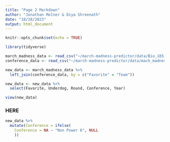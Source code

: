 ```yaml
---
title: "Page 2 Markdown"
author: "Jonathan Molner & Diya Shreenath"
date: "10/28/2023"
output: html_document
---
```


```r
knitr::opts_chunk$set(echo = TRUE)
```

```r
library(tidyverse)
```

```r
march_madness_data <- read_csv("~/march-madness-predictor/data/Bio_185_March_Madness_Data.csv")
conference_data <- read_csv("~/march-madness-predictor/data/mach_madness_conference_list.csv")
```

```r
new_data <- march_madness_data %>%
  left_join(conference_data, by = c("Favorite" = "Team"))
```

```r
new_data <- new_data %>%
  select(Favorite, Underdog, Round, Conference, Year)
```

```r
view(new_data)
```

### HERE

```r
new_data %>%
  mutate(Conference = ifelse(
    Conference = NA ~ "Non Power 6", NULL
    ))
```


